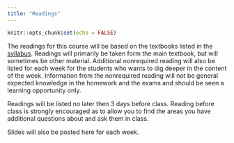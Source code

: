 ```yaml
---
title: "Readings"
---
```


```r
knitr::opts_chunk$set(echo = FALSE)
```

The readings for this course will be based on the textbooks listed in the [syllabus](syllabus.html#main-textbook). Readings will primarily be taken form the main textbook, but will sometimes be other material. Additional nonrequired reading will also be listed for each week for the students who wants to dig deeper in the content of the week. Information from the nonrequired reading will not be general expected knowledge in the homework and the exams and should be seen a learning opportunity only.

Readings will be listed no later then 3 days before class. Reading before class is strongly encouraged as to allow you to find the areas you have additional questions about and ask them in class.

Slides will also be posted here for each week.
